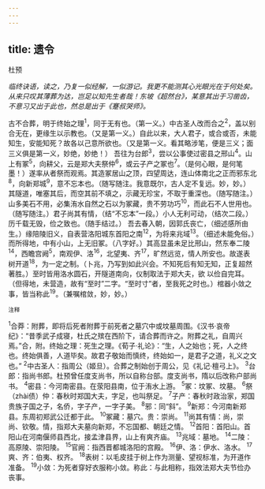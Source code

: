```yaml
---
---
---
```

title: 遗令
---



杜预

*临终诀语，读之，乃复一似经解，一似游记。我更不能测其心光眼光在于何处矣。从来只叹其薄葬为达，岂足以知先生者哉！东坡《超然台》，某意其出于习凿齿，不意习又出于此也，然总是出于《蹇叔哭师》。*

古不合葬，明于终始之理<sup>1</sup>，同于无有也。（第一义。）中古圣人改而合之<sup>2</sup>，盖以别合无在，更缘生以示教也。（又是第一义。）自此以来，大人君子，或合或否，未能知生，安能知死？故各以己意所欲也。（又是第一义。看其略涉笔，便是三义；面三义俱是第一义，妙绝，妙绝！）
吾往为台郎<sup>3</sup>，尝以公事使过密县之邢山<sup>4</sup>。山上有冢<sup>5</sup>，向耕父，云是郑大夫祭仲<sup>6</sup>，或云子产之冢也<sup>7</sup>。（是何心眼，是何笔墨！）遂率从者祭而观焉。其造冢居山之顶，四望周达，连山体南北之正而邪东北<sup>8</sup>，向新郑城<sup>9</sup>，意不忘本也。（随写随注。我意既尔，古人定不复远。妙，妙。）其隧道，唯塞其后，而空其前不填之，示藏无珍宝，不取于重深也。（随写随注。）山多美石不用，必集洧水自然之石以为冢藏，贵不劳功巧<sup>10</sup>，而此石不人世用也。（随写随注。）君子尚其有情，（结“不忘本”一段。）小人无利可动，（结次二段。）历千载无毁，俭之致也。（随手结过。）
吾去春入朝，因郭氏丧亡，（细述感所由生。）缘陪陵旧义，自表营洛阳城东首阳之南<sup>12</sup>，为将来兆域<sup>13</sup>。（细述未能免俗。）而所得地，中有小山，上无旧冢。（八字好。）其高显虽未足比邢山，然东奉二陵<sup>14</sup>，西瞻宫阙<sup>5</sup>，南观伊、洛<sup>16</sup>，北望夷、齐<sup>17</sup>，旷然远览，情人所安也。故遂表树开道<sup>18</sup>，为一定之制。（卜兆，乃写到如此兴会。不知死后有知无知，正复超然著胜。）至时皆用洛水圆石，开隧道南向，仪制取法于郑大夫，欲
以俭自完耳。（但得地，未营造，故有“至时”二字。“至时寸”者，至我死之时也。）棺器小敛之事，皆当称此<sup>19</sup>。（兼嘱棺敛，妙，妙。）

<sup>注释</sup>

<sup>1</sup>合莽：附葬，即将后死者附葬于前死者之墓穴中或坟墓周围。《汉书·哀帝纪》：“昔季武子成寝，杜氏之殡在西阶下，请合葬而许之。附葬之礼，自周兴焉。”合，附。终始之理：死生之理。《荀子·礼论》：“生，人之始也；死，人之终也。终始俱善，人道毕矣。故君子敬始而慎终，终始如一，是君子之道，礼义之文也。”
<sup>2</sup>中古圣人：指周公（姬旦）。合葬之制始创于周公，见《礼记·檀弓上》。
<sup>3</sup>台郎：指尚书郎。杜预曾任度支尚书，所以自称台部。度支尚书，隋以后改称户部尚书。
<sup>4</sup>密县：今河南密县。在荥阳县南，位于洧水上游。
<sup>5</sup>冢：坟冢、坟墓。
<sup>6</sup>祭（zhài债）仲：春秋时郑国大夫，字足，也叫祭足。
<sup>7</sup>子产：春秋时政治家，郑国贵族子国之子，名侨，字子产，一字子美。
<sup>8</sup>邪：同“斜”。
<sup>9</sup>新郑：今河南新郑县。东周初郑武公迁都于此。
<sup>10</sup>冢藏：墓穴。贵：崇尚。
<sup>11</sup>尚其有情：尚，崇尚、钦敬。情，指郑大夫墓向新郑，不忘国都、朝廷之情。
<sup>12</sup>首阳：首阳山。首阳山在河南偃师县西北，接孟津县界，山上有爽齐庙。
<sup>13</sup>兆域：墓地。
<sup>14</sup>二陵：高原陵、崇阳陵。
<sup>15</sup>官阙：指西晋都城洛阳的宫殿。
<sup>16</sup>伊、洛：伊水、洛水。
<sup>17</sup>爽、齐：伯夷、权齐。
<sup>18</sup>表树：以毛皮挂于树上作为测量、望视标准，为开道作准备。
<sup>19</sup>小敛：为死者穿好衣服称小敛。称此：与此相称，指效法郑大夫节俭办丧事。